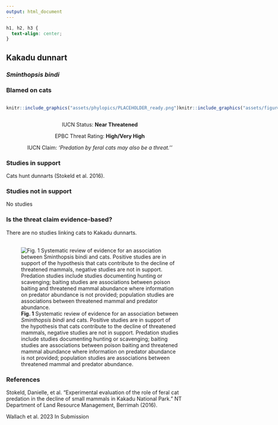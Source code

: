 ```yaml
---
output: html_document
---
```

```css
h1, h2, h3 {
  text-align: center;
}
```

## **Kakadu dunnart**
### *Sminthopsis bindi*
### Blamed on cats

:::: {style="display: flex;"}

::: {}
  ```r
  knitr::include_graphics("assets/phylopics/PLACEHOLDER_ready.png")
  ```
:::

::: {}

:::

::: {}
  ```r
  knitr::include_graphics("assets/figures/Map_Cat_Sminthopsis bindi.png")
  ```
:::

::::
<center>
IUCN Status: **Near Threatened**

EPBC Threat Rating: **High/Very High**

IUCN Claim: *'Predation by feral cats may also be a threat.''*

</center>

### Studies in support

Cats hunt dunnarts (Stokeld et al. 2016).

### Studies not in support

No studies

### Is the threat claim evidence-based?

There are no studies linking cats to Kakadu dunnarts.
<br>
<br>

![**Fig. 1**  Systematic review of evidence for an association between *Sminthopsis bindi* and cats. Positive studies are in support of the hypothesis that cats contribute to the decline of threatened mammals, negative studies are not in support. Predation studies include studies documenting hunting or scavenging; baiting studies are associations between poison baiting and threatened mammal abundance where information on predator abundance is not provided; population studies are associations between threatened mammal and predator abundance.](assets/figures/Main_Evidence_Cat_Sminthopsis bindi.png)

### References

Stokeld, Danielle, et al. "Experimental evaluation of the role of feral cat predation in the decline of small mammals in Kakadu National Park." NT Department of Land Resource Management, Berrimah (2016).

Wallach et al. 2023 In Submission

